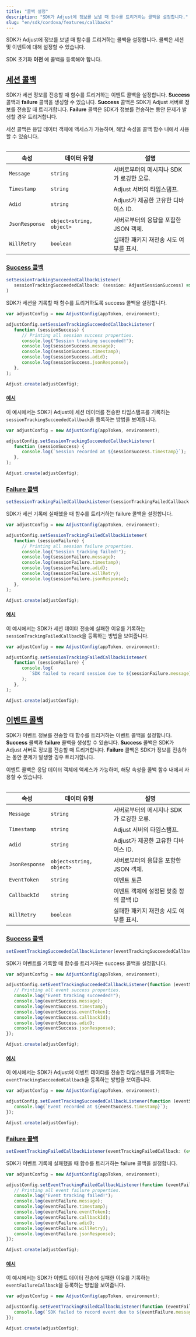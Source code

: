 ```yaml
---
title: "콜백 설정"
description: "SDK가 Adjust에 정보를 보낼 때 함수를 트리거하는 콜백을 설정합니다."
slug: "en/sdk/cordova/features/callbacks"
---
```

SDK가 Adjust에 정보를 보낼 때 함수를 트리거하는 콜백을 설정합니다. 콜백은 세션 및 이벤트에 대해 설정할 수 있습니다.
<callout type="important"> 

SDK 초기화 **이전** 에 콜백을 등록해야 합니다.
</Callout> 

[세션 콜백](session-callbacks)
--------------------------

SDK가 세션 정보를 전송할 때 함수를 트리거하는 이벤트 콜백을 설정합니다. **Success** 콜백과 **failure** 콜백을 생성할 수 있습니다. **Success** 콜백은 SDK가 Adjust 서버로 정보를 전송할 때 트리거합니다. **Failure** 콜백은 SDK가 정보를 전송하는 동안 문제가 발생할 경우 트리거합니다.

세션 콜백은 응답 데이터 객체에 액세스가 가능하며,  해당 속성을 콜백 함수 내에서 사용할 수 있습니다.
<table autoWidth="1,2,3"> 

|       속성       |          데이터 유형          |            설명            |
|----------------|--------------------------|--------------------------|
| `Message`      | `string`                 | 서버로부터의 메시지나 SDK가 로깅한 오류. |
| `Timestamp`    | `string`                 | Adjust 서버의 타임스탬프.        |
| `Adid`         | `string`                 | Adjust가 제공한 고유한 디바이스 ID. |
| `JsonResponse` | `object<string, object>` | 서버로부터의 응답을 포함한 JSON 객체.  |
| `WillRetry`    | `boolean`                | 실패한 패키지 재전송 시도 여부를 표시.   |

</Table> 

### [Success 콜백](success-callbacks)

<codeblock title="메서드 서명"> 

```js
setSessionTrackingSucceededCallbackListener(
   sessionTrackingSucceededCallback: (session: AdjustSessionSuccess) => void
)
```

</CodeBlock> 

SDK가 세션을 기록할 때 함수를 트리거하도록 success 콜백을 설정합니다.

```js
var adjustConfig = new AdjustConfig(appToken, environment);

adjustConfig.setSessionTrackingSucceededCallbackListener(
   function (sessionSuccess) {
      // Printing all session success properties.
      console.log("Session tracking succeeded!");
      console.log(sessionSuccess.message);
      console.log(sessionSuccess.timestamp);
      console.log(sessionSuccess.adid);
      console.log(sessionSuccess.jsonResponse);
   },
);

Adjust.create(adjustConfig);
```

#### [예시](example)

이 예시에서는 SDK가 Adjust에 세션 데이터를 전송한 타임스탬프를 기록하는 `sessionTrackingSucceededCallback`을 등록하는 방법을 보여줍니다.

```js
var adjustConfig = new AdjustConfig(appToken, environment);

adjustConfig.setSessionTrackingSucceededCallbackListener(
   function (sessionSuccess) {
      console.log(`Session recorded at ${sessionSuccess.timestamp}`);
   },
);

Adjust.create(adjustConfig);
```

### [Failure 콜백](failure-callbacks)

<codeblock title="메서드 서명"> 

```js
setSessionTrackingFailedCallbackListener(sessionTrackingFailedCallback: (session: AdjustSessionFailure) => void)
```

</CodeBlock> 

SDK가 세션 기록에 실패했을 때 함수를 트리거하는 failure 콜백을 설정합니다.

```js
var adjustConfig = new AdjustConfig(appToken, environment);

adjustConfig.setSessionTrackingFailedCallbackListener(
   function (sessionFailure) {
      // Printing all session failure properties.
      console.log("Session tracking failed!");
      console.log(sessionFailure.message);
      console.log(sessionFailure.timestamp);
      console.log(sessionFailure.adid);
      console.log(sessionFailure.willRetry);
      console.log(sessionFailure.jsonResponse);
   },
);

Adjust.create(adjustConfig);
```

#### [예시](example)

이 예시에서는 SDK가 세션 데이터 전송에 실패한 이유를 기록하는 `sessionTrackingFailedCallback`을 등록하는 방법을 보여줍니다.

```js
var adjustConfig = new AdjustConfig(appToken, environment);

adjustConfig.setSessionTrackingFailedCallbackListener(
   function (sessionFailure) {
      console.log(
         `SDK failed to record session due to ${sessionFailure.message}`,
      );
   },
);

Adjust.create(adjustConfig);
```

[이벤트 콜백](event-callbacks)
-------------------------

SDK가 이벤트 정보를 전송할 때 함수를 트리거하는 이벤트 콜백을 설정합니다. **Success** 콜백과 **failure** 콜백을 생성할 수 있습니다. **Success** 콜백은 SDK가 Adjust 서버로 정보를 전송할 때 트리거합니다. **Failure** 콜백은 SDK가 정보를 전송하는 동안 문제가 발생할 경우 트리거합니다.

이벤트 콜백은 응답 데이터 객체에 액세스가 가능하며, 해당 속성을 콜백 함수 내에서 사용할 수 있습니다.
<table autoWidth="1,2,3"> 

|       속성       |          데이터 유형          |            설명            |
|----------------|--------------------------|--------------------------|
| `Message`      | `string`                 | 서버로부터의 메시지나 SDK가 로깅한 오류. |
| `Timestamp`    | `string`                 | Adjust 서버의 타임스탬프.        |
| `Adid`         | `string`                 | Adjust가 제공한 고유한 디바이스 ID. |
| `JsonResponse` | `object<string, object>` | 서버로부터의 응답을 포함한 JSON 객체.  |
| `EventToken`   | `string`                 | 이벤트 토큰                   |
| `CallbackId`   | `string`                 | 이벤트 객체에 설정된 맞춤 정의 콜백 ID  |
| `WillRetry`    | `boolean`                | 실패한 패키지 재전송 시도 여부를 표시.   |

</Table> 

### [Success 콜백](success-callbacks)

<codeblock title="메서드 서명"> 

```js
setEventTrackingSucceededCallbackListener(eventTrackingSucceededCallback: (event: AdjustEventSuccess) => void)
```

</CodeBlock> 

SDK가 이벤트를 기록할 때 함수를 트리거하는 success 콜백을 설정합니다.

```js
var adjustConfig = new AdjustConfig(appToken, environment);

adjustConfig.setEventTrackingSucceededCallbackListener(function (eventSuccess) {
   // Printing all event success properties.
   console.log("Event tracking succeeded!");
   console.log(eventSuccess.message);
   console.log(eventSuccess.timestamp);
   console.log(eventSuccess.eventToken);
   console.log(eventSuccess.callbackId);
   console.log(eventSuccess.adid);
   console.log(eventSuccess.jsonResponse);
});

Adjust.create(adjustConfig);
```

#### [예시](example)

이 예시에서는 SDK가 Adjust에 이벤트 데이터를 전송한 타임스탬프를 기록하는 `eventTrackingSucceededCallback`을 등록하는 방법을 보여줍니다.

```js
var adjustConfig = new AdjustConfig(appToken, environment);

adjustConfig.setEventTrackingSucceededCallbackListener(function (eventSuccess) {
   console.log(`Event recorded at ${eventSuccess.timestamp}`);
});

Adjust.create(adjustConfig);
```

### [Failure 콜백](failure-callbacks)

<codeblock title="메서드 서명"> 

```js
setEventTrackingFailedCallbackListener(eventTrackingFailedCallback: (event: AdjustEventFailure) => void)
```

</CodeBlock> 

SDK가 이벤트 기록에 실패했을 때 함수를 트리거하는 failure 콜백을 설정합니다.

```js
var adjustConfig = new AdjustConfig(appToken, environment);

adjustConfig.setEventTrackingFailedCallbackListener(function (eventFailure) {
   // Printing all event failure properties.
   console.log("Event tracking failed!");
   console.log(eventFailure.message);
   console.log(eventFailure.timestamp);
   console.log(eventFailure.eventToken);
   console.log(eventFailure.callbackId);
   console.log(eventFailure.adid);
   console.log(eventFailure.willRetry);
   console.log(eventFailure.jsonResponse);
});

Adjust.create(adjustConfig);
```

#### [예시](example)

이 예시에서는 SDK가 이벤트 데이터 전송에 실패한 이유를 기록하는 `eventFailureCallback`을 등록하는 방법을 보여줍니다.

```js
var adjustConfig = new AdjustConfig(appToken, environment);

adjustConfig.setEventTrackingFailedCallbackListener(function (eventFailure) {
   console.log(`SDK failed to record event due to ${eventFailure.message}`);
});

Adjust.create(adjustConfig);
```

